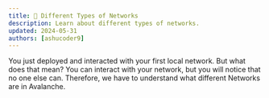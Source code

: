 ```yaml
---
title: 📕 Different Types of Networks
description: Learn about different types of networks.
updated: 2024-05-31
authors: [ashucoder9]
---
```



You just deployed and interacted with your first local network. But what does that mean? You can interact with your network, but you will notice that no one else can. Therefore, we have to understand what different Networks are in Avalanche.

<Networks />
